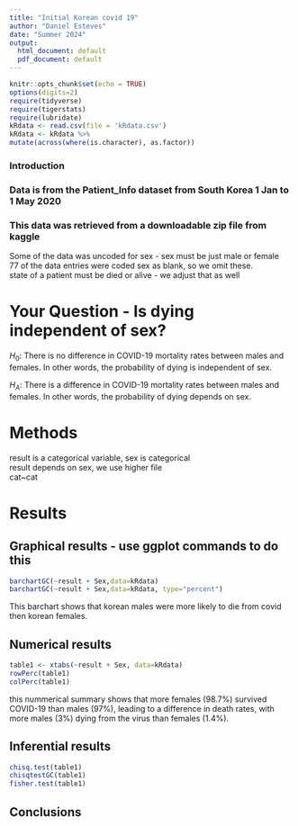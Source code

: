 ```yaml
---
title: "Initial Korean covid 19"
author: "Daniel Esteves"
date: "Summer 2024"
output:
  html_document: default
  pdf_document: default
---
```


```r
knitr::opts_chunk$set(echo = TRUE)
options(digits=2)
require(tidyverse)
require(tigerstats)
require(lubridate)
kRdata <- read.csv(file = 'kRdata.csv')
kRdata <- kRdata %>%
mutate(across(where(is.character), as.factor))

```

### Introduction




### Data is from the Patient_Info dataset from South Korea 1 Jan to 1 May 2020
### This data was retrieved from a downloadable zip file from kaggle

Some of the data was uncoded for sex - sex must be just male or female  
77 of the data entries were coded sex  as blank, so we omit these.  
state of a patient must be died or alive - we adjust that as well     
  
# Your Question - Is dying independent of sex?
$H_0$:
There is no difference in COVID-19 mortality rates between males and females. In other words, the probability of dying is independent of sex.

$H_A$:
There is a difference in COVID-19 mortality rates between males and females. In other words, the probability of dying depends on sex.


# Methods

result is a categorical variable, sex is categorical  
result depends on sex, we use higher file  
cat~cat  

# Results



## Graphical results - use ggplot commands to do this 

```r
barchartGC(~result + Sex,data=kRdata)
barchartGC(~result + Sex,data=kRdata, type="percent")

```

This barchart shows that korean males were more likely to die from covid then korean females.




  
## Numerical results

```r
table1 <- xtabs(~result + Sex, data=kRdata)
rowPerc(table1)
colPerc(table1)
```
this nummerical summary shows that more females (98.7%) survived COVID-19 than males (97%), leading to a difference in death rates, with more males (3%) dying from the virus than females (1.4%).

## Inferential results 

```r
chisq.test(table1)
chisqtestGC(table1)
fisher.test(table1)
```



## Conclusions

